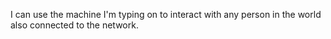 I can use the machine I'm typing on to interact with any person in the world also connected to the network.
